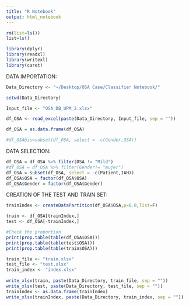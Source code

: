 ```yaml
---
title: "R Notebook"
output: html_notebook
---
```



```r
rm(list=ls())
list=ls()
```

```r
library(dplyr)
library(readxl)
library(writexl)
library(caret)
```

DATA IMPORTATION:
```r
Data_Directory <- "~/Desktop/OSA Case/Classifier Notebook/"

setwd(Data_Directory)

Input_file <- "OSA_DB_UPM_2.xlsx"

df_OSA <- read_excel(paste(Data_Directory, Input_file, sep = ""))

df_OSA = as.data.frame(df_OSA)

#df_OSAbis=subset(df_OSA, select = -c(Gender,OSA))
```

DATA SELECTION:
```r
df_OSA = df_OSA %>% filter(OSA != "Mild")
#df_OSA = df_OSA %>% filter(Gender!= "mujer")
df_OSA = subset(df_OSA, select = -c(Patient,IAH))
df_OSA$OSA = factor(df_OSA$OSA)
df_OSA$Gender = factor(df_OSA$Gender)
```

CREATION OF THE TEST AND TRAIN SET:
```r
trainIndex <- createDataPartition(df_OSA$OSA,p=0.8,list=F)

train <- df_OSA[trainIndex,]
test <- df_OSA[-trainIndex,]

#Check the proportion
print(prop.table(table(df_OSA$OSA)))
print(prop.table(table(test$OSA)))
print(prop.table(table(train$OSA)))
```

```r
train_file <- "train.xlsx"
test_file <- "test.xlsx"
train_index <- "index.xlsx"
  
write_xlsx(train, paste(Data_Directory, train_file, sep = ""))
write_xlsx(test, paste(Data_Directory, test_file, sep = ""))
trainIndex <- as.data.frame(trainIndex)
write_xlsx(trainIndex, paste(Data_Directory, train_index, sep = ""))
```

